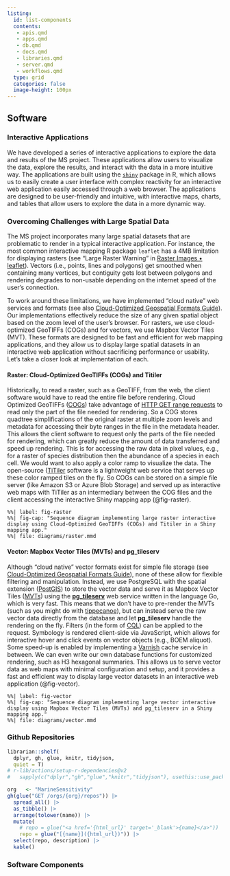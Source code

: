 ```yaml
---
listing: 
  id: list-components
  contents: 
   - apis.qmd
   - apps.qmd
   - db.qmd
   - docs.qmd
   - libraries.qmd
   - server.qmd
   - workflows.qmd
  type: grid
  categories: false
  image-height: 100px
---
```


## Software

### Interactive Applications

We have developed a series of interactive applications to explore the data and results of the MS project. These applications allow users to visualize the data, explore the results, and interact with the data in a more intuitive way. The applications are built using the [`shiny`](https://shiny.posit.co) package in R, which allows us to easily create a user interface with complex reactivity for an interactive web application easily accessed through a web browser. The applications are designed to be user-friendly and intuitive, with interactive maps, charts, and tables that allow users to explore the data in a more dynamic way.

### Overcoming Challenges with Large Spatial Data

The MS project incorporates many large spatial datasets that are problematic to render in a typical interactive application. For instance, the most common interactive mapping R package `leaflet` has a 4MB limitation for displaying rasters (see "Large Raster Warning" in [Raster Images • leaflet](https://rstudio.github.io/leaflet/articles/raster.html#large-raster-warning)). Vectors (i.e., points, lines and polygons) get smoothed when containing many vertices, but contiguity gets lost between polygons and rendering degrades to non-usable depending on the internet speed of the user's connection.

To work around these limitations, we have implemented "cloud native" web services and formats (see also [Cloud-Optimized Geospatial Formats Guide](https://guide.cloudnativegeo.org/)). Our implementations effectively reduce the size of any given spatial object based on the zoom level of the user's browser. For rasters, we use cloud-optimized GeoTIFFs (COGs) and for vectors, we use Mapbox Vector Tiles (MVT). These formats are designed to be fast and efficient for web mapping applications, and they allow us to display large spatial datasets in an interactive web application without sacrificing performance or usability. Let's take a closer look at implementation of each.

#### Raster: Cloud-Optimized GeoTIFFs (**COGs**) and **Titiler**

Historically, to read a raster, such as a GeoTIFF, from the web, the client software would have to read the entire file before rendering. Cloud Optimized GeoTIFFs ([COGs](https://www.cogeo.org)) take advantage of [HTTP GET range requests](https://tools.ietf.org/html/rfc7233) to read only the part of the file needed for rendering. So a COG stores quadtree simplifications of the original raster at multiple zoom levels and metadata for accessing their byte ranges in the file in the metadata header. This allows the client software to request only the parts of the file needed for rendering, which can greatly reduce the amount of data transferred and speed up rendering. This is for accessing the raw data in pixel values, e.g., for a raster of species distribution then the abundance of a species in each cell. We would want to also apply a color ramp to visualize the data. The open-source ([TiTiler](https://developmentseed.org/titiler/) software is a lightweight web service that serves up these color ramped tiles on the fly. So COGs can be stored on a simple file server (like Amazon S3 or Azure Blob Storage) and served up as interactive web maps with TiTiler as an intermediary between the COG files and the client accessing the interactive Shiny mapping app (@fig-raster).

```mermaid
%%| label: fig-raster
%%| fig-cap: "Sequence diagram implementing large raster interactive display using Cloud-Optimized GeoTIFFs (COGs) and Titiler in a Shiny mapping app."
%%| file: diagrams/raster.mmd
```

#### Vector: Mapbox Vector Tiles (**MVTs**) and **pg_tileserv**

Although "cloud native" vector formats exist for simple file storage (see [Cloud-Optimized Geospatial Formats Guide](https://guide.cloudnativegeo.org/)), none of these allow for flexible filtering and manipulation. Instead, we use PostgreSQL with the spatial extension ([PostGIS](https://postgis.net)) to store the vector data and serve it as Mapbox Vector Tiles ([MVTs](https://docs.mapbox.com/vector-tiles/specification/)) using the [**pg_tileserv**](https://github.com/CrunchyData/pg_tileserv) web service written in the language Go, which is very fast. This means that we don't have to pre-render the MVTs (such as you might do with [tippecanoe](https://github.com/mapbox/tippecanoe)), but can instead serve the raw vector data directly from the database and let **pg_tileserv** handle the rendering on the fly. Filters (in the form of [CQL](https://github.com/CrunchyData/pg_tileserv/blob/master/hugo/content/usage/cql.md)) can be applied to the request. Symbology is rendered client-side via JavaScript, which allows for interactive hover and click events on vector objects (e.g., BOEM aliquot). Some speed-up is enabled by implementing a [Varnish](https://varnish-cache.org) cache service in between. We can even write our own database functions for customized rendering, such as H3 hexagonal summaries. This allows us to serve vector data as web maps with minimal configuration and setup, and it provides a fast and efficient way to display large vector datasets in an interactive web application (@fig-vector). 

```mermaid
%%| label: fig-vector
%%| fig-cap: "Sequence diagram implementing large vector interactive display using Mapbox Vector Tiles (MVTs) and pg_tileserv in a Shiny mapping app."
%%| file: diagrams/vector.mmd
```

### Github Repositories

```r
librarian::shelf(
  dplyr, gh, glue, knitr, tidyjson,
  quiet = T)
# r-lib/actions/setup-r-dependencies@v2
#   sapply(c("dplyr","gh","glue","knitr","tidyjson"), usethis::use_package)

org   <- "MarineSensitivity"
gh(glue("GET /orgs/{org}/repos")) |> 
  spread_all() |> 
  as_tibble() |> 
  arrange(tolower(name)) |> 
  mutate(
    # repo = glue("<a href='{html_url}' target='_blank'>{name}</a>"))
    repo = glue("[{name}]({html_url})")) |> 
  select(repo, description) |>
  kable()
```

### Software Components

::: {#list-components}
:::



